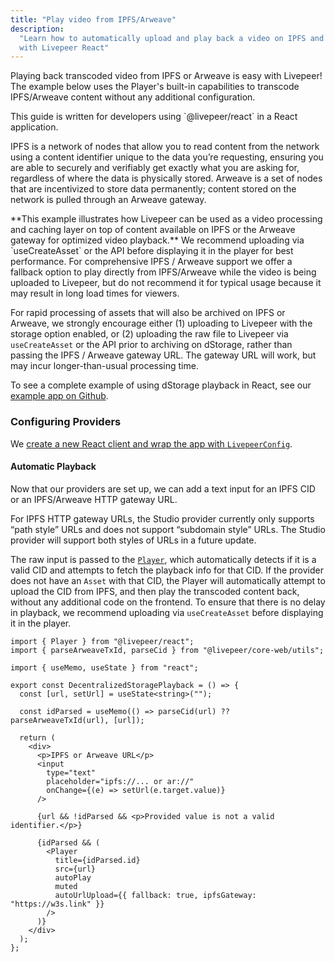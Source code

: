 ```yaml
---
title: "Play video from IPFS/Arweave"
description:
  "Learn how to automatically upload and play back a video on IPFS and Arweave
  with Livepeer React"
---
```


Playing back transcoded video from IPFS or Arweave is easy with Livepeer! The
example below uses the Player's built-in capabilities to transcode IPFS/Arweave
content without any additional configuration.

<Info>
  This guide is written for developers using `@livepeer/react` in a React
  application.
</Info>

IPFS is a network of nodes that allow you to read content from the network using
a content identifier unique to the data you’re requesting, ensuring you are able
to securely and verifiably get exactly what you are asking for, regardless of
where the data is physically stored. Arweave is a set of nodes that are
incentivized to store data permanently; content stored on the network is pulled
through an Arweave gateway.

<Warning>
  **This example illustrates how Livepeer can be used as a video processing and
  caching layer on top of content available on IPFS or the Arweave gateway for
  optimized video playback.** We recommend uploading via `useCreateAsset` or the
  API before displaying it in the player for best performance. For comprehensive
  IPFS / Arweave support we offer a fallback option to play directly from
  IPFS/Arweave while the video is being uploaded to Livepeer, but do not
  recommend it for typical usage because it may result in long load times for
  viewers.
</Warning>

For rapid processing of assets that will also be archived on IPFS or Arweave, we
strongly encourage either (1) uploading to Livepeer with the storage option
enabled, or (2) uploading the raw file to Livepeer via `useCreateAsset` or the
API prior to archiving on dStorage, rather than passing the IPFS / Arweave
gateway URL. The gateway URL will work, but may incur longer-than-usual
processing time.

To see a complete example of using dStorage playback in React, see our
[example app on Github](https://github.com/suhailkakar/livepeer-dStorage-playback).

### Configuring Providers

We
[create a new React client and wrap the app with `LivepeerConfig`](/sdks/livepeer-react/getting-started).

#### Automatic Playback

Now that our providers are set up, we can add a text input for an IPFS CID or an
IPFS/Arweave HTTP gateway URL.

<Info>
  For IPFS HTTP gateway URLs, the Studio provider currently only supports “path
  style” URLs and does not support “subdomain style” URLs. The Studio provider
  will support both styles of URLs in a future update.
</Info>

The raw input is passed to the [`Player`](/sdks/react/player/Root), which
automatically detects if it is a valid CID and attempts to fetch the playback
info for that CID. If the provider does not have an `Asset` with that CID, the
Player will automatically attempt to upload the CID from IPFS, and then play the
transcoded content back, without any additional code on the frontend. To ensure
that there is no delay in playback, we recommend uploading via `useCreateAsset`
before displaying it in the player.

```tsx DecentralizedStoragePlayback.tsx
import { Player } from "@livepeer/react";
import { parseArweaveTxId, parseCid } from "@livepeer/core-web/utils";

import { useMemo, useState } from "react";

export const DecentralizedStoragePlayback = () => {
  const [url, setUrl] = useState<string>("");

  const idParsed = useMemo(() => parseCid(url) ?? parseArweaveTxId(url), [url]);

  return (
    <div>
      <p>IPFS or Arweave URL</p>
      <input
        type="text"
        placeholder="ipfs://... or ar://"
        onChange={(e) => setUrl(e.target.value)}
      />

      {url && !idParsed && <p>Provided value is not a valid identifier.</p>}

      {idParsed && (
        <Player
          title={idParsed.id}
          src={url}
          autoPlay
          muted
          autoUrlUpload={{ fallback: true, ipfsGateway: "https://w3s.link" }}
        />
      )}
    </div>
  );
};
```
